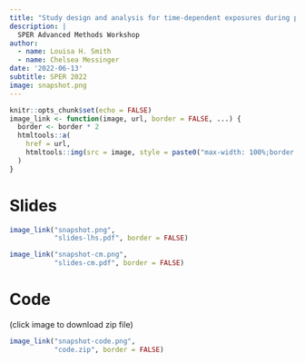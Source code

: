 ```yaml
---
title: "Study design and analysis for time-dependent exposures during pregnancy"
description: |
  SPER Advanced Methods Workshop
author:
  - name: Louisa H. Smith
  - name: Chelsea Messinger
date: '2022-06-13'
subtitle: SPER 2022
image: snapshot.png
---
```


```r
knitr::opts_chunk$set(echo = FALSE)
image_link <- function(image, url, border = FALSE, ...) {
  border <- border * 2
  htmltools::a(
    href = url,
    htmltools::img(src = image, style = paste0("max-width: 100%;border: ", border, "px solid;"), ...)
  )
}
```
  
# Slides
```r
image_link("snapshot.png",
           "slides-lhs.pdf", border = FALSE)
```

```r
image_link("snapshot-cm.png",
           "slides-cm.pdf", border = FALSE)
```

# Code

(click image to download zip file)

```r
image_link("snapshot-code.png",
           "code.zip", border = FALSE)
```